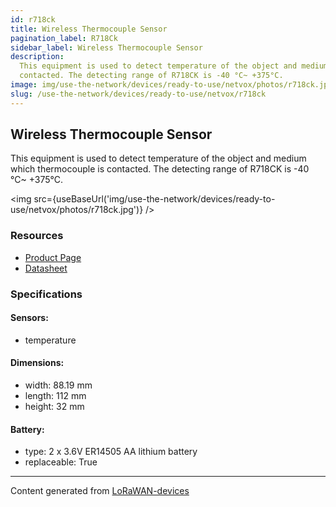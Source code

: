 ```yaml
---
id: r718ck
title: Wireless Thermocouple Sensor
pagination_label: R718Ck
sidebar_label: Wireless Thermocouple Sensor
description:
  This equipment is used to detect temperature of the object and medium which thermocouple is
  contacted. The detecting range of R718CK is -40 °C~ +375°C.
image: img/use-the-network/devices/ready-to-use/netvox/photos/r718ck.jpg
slug: /use-the-network/devices/ready-to-use/netvox/r718ck
---
```



## Wireless Thermocouple Sensor

This equipment is used to detect temperature of the object and medium which thermocouple is
contacted. The detecting range of R718CK is -40 °C~ +375°C.

<img src={useBaseUrl('img/use-the-network/devices/ready-to-use/netvox/photos/r718ck.jpg')} />

### Resources

- [Product Page](http://www.netvox.com.tw/product.asp?pro=R718CK)
- [Datasheet](http://www.netvox.com.tw/um/R718CK/R718CKdatasheet.pdf)

### Specifications

#### Sensors:

- temperature

#### Dimensions:

- width: 88.19 mm
- length: 112 mm
- height: 32 mm

#### Battery:

- type: 2 x 3.6V ER14505 AA lithium battery
- replaceable: True

---

Content generated from [LoRaWAN-devices](https://github.com/TheThingsNetwork/lorawan-devices)

